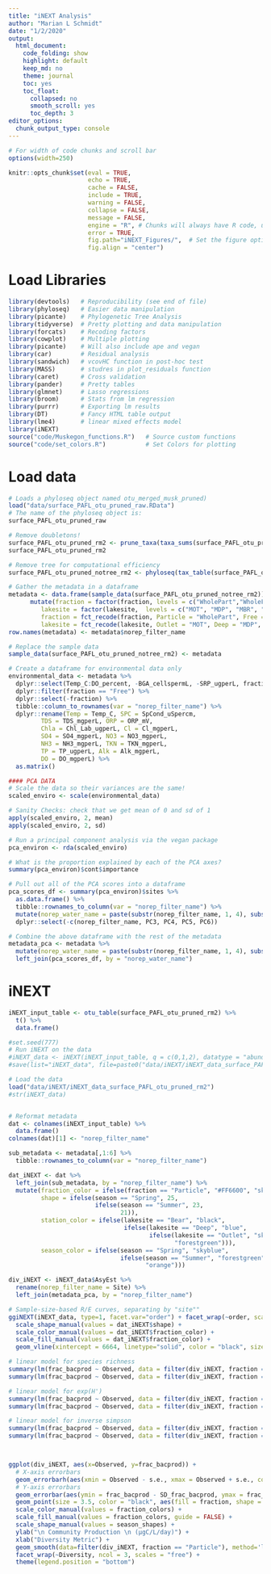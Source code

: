 ```yaml
---
title: "iNEXT Analysis"
author: "Marian L Schmidt"
date: "1/2/2020"
output:
  html_document:
    code_folding: show
    highlight: default
    keep_md: no
    theme: journal
    toc: yes
    toc_float:
      collapsed: no
      smooth_scroll: yes
      toc_depth: 3
editor_options: 
  chunk_output_type: console
---
```

<style>
pre code, pre, code {
  white-space: pre !important;
  overflow-x: scroll !important;
  word-break: keep-all !important;
  word-wrap: initial !important;
}
</style>



```r
# For width of code chunks and scroll bar 
options(width=250)

knitr::opts_chunk$set(eval = TRUE, 
                      echo = TRUE, 
                      cache = FALSE,
                      include = TRUE,
                      warning = FALSE,
                      collapse = FALSE,
                      message = FALSE,
                      engine = "R", # Chunks will always have R code, unless noted
                      error = TRUE,
                      fig.path="iNEXT_Figures/",  # Set the figure options
                      fig.align = "center") 

```

# Load Libraries
```r
library(devtools)   # Reproducibility (see end of file)
library(phyloseq)   # Easier data manipulation  
library(picante)    # Phylogenetic Tree Analysis   
library(tidyverse)  # Pretty plotting and data manipulation 
library(forcats)    # Recoding factors
library(cowplot)    # Multiple plotting
library(picante)    # Will also include ape and vegan  
library(car)        # Residual analysis 
library(sandwich)   # vcovHC function in post-hoc test 
library(MASS)       # studres in plot_residuals function    
library(caret)      # Cross validation
library(pander)     # Pretty tables      
library(glmnet)     # Lasso regressions 
library(broom)      # Stats from lm regression 
library(purrr)      # Exporting lm results  
library(DT)         # Fancy HTML table output
library(lme4)       # linear mixed effects model
library(iNEXT)
source("code/Muskegon_functions.R")   # Source custom functions  
source("code/set_colors.R")           # Set Colors for plotting
```


# Load data
```r
# Loads a phyloseq object named otu_merged_musk_pruned)
load("data/surface_PAFL_otu_pruned_raw.RData") 
# The name of the phyloseq object is: 
surface_PAFL_otu_pruned_raw 

# Remove doubletons!
surface_PAFL_otu_pruned_rm2 <- prune_taxa(taxa_sums(surface_PAFL_otu_pruned_raw) > 2, surface_PAFL_otu_pruned_raw) 
surface_PAFL_otu_pruned_rm2

# Remove tree for computational efficiency 
surface_PAFL_otu_pruned_notree_rm2 <- phyloseq(tax_table(surface_PAFL_otu_pruned_rm2), otu_table(surface_PAFL_otu_pruned_rm2), sample_data(surface_PAFL_otu_pruned_rm2)) 

# Gather the metadata in a dataframe
metadata <- data.frame(sample_data(surface_PAFL_otu_pruned_notree_rm2)) %>%
      mutate(fraction = factor(fraction, levels = c("WholePart","WholeFree")),
         lakesite = factor(lakesite,  levels = c("MOT", "MDP", "MBR", "MIN")),
         fraction = fct_recode(fraction, Particle = "WholePart", Free = "WholeFree"),
         lakesite = fct_recode(lakesite, Outlet = "MOT", Deep = "MDP", Bear = "MBR", River = "MIN"))
row.names(metadata) <- metadata$norep_filter_name

# Replace the sample data 
sample_data(surface_PAFL_otu_pruned_notree_rm2) <- metadata

# Create a dataframe for environmental data only
environmental_data <- metadata %>%
  dplyr::select(Temp_C:DO_percent, -BGA_cellspermL, -SRP_ugperL, fraction, norep_filter_name, -DO_percent) %>%
  dplyr::filter(fraction == "Free") %>%
  dplyr::select(-fraction) %>%
  tibble::column_to_rownames(var = "norep_filter_name") %>%
  dplyr::rename(Temp = Temp_C, SPC = SpCond_uSpercm,
         TDS = TDS_mgperL, ORP = ORP_mV,
         Chla = Chl_Lab_ugperL, Cl = Cl_mgperL,
         SO4 = SO4_mgperL, NO3 = NO3_mgperL,
         NH3 = NH3_mgperL, TKN = TKN_mgperL,
         TP = TP_ugperL, Alk = Alk_mgperL,
         DO = DO_mgperL) %>%
  as.matrix()

#### PCA DATA 
# Scale the data so their variances are the same!
scaled_enviro <- scale(environmental_data)

# Sanity Checks: check that we get mean of 0 and sd of 1
apply(scaled_enviro, 2, mean)
apply(scaled_enviro, 2, sd)

# Run a principal component analysis via the vegan package
pca_environ <- rda(scaled_enviro) 

# What is the proportion explained by each of the PCA axes? 
summary(pca_environ)$cont$importance

# Pull out all of the PCA scores into a dataframe
pca_scores_df <- summary(pca_environ)$sites %>%
  as.data.frame() %>%
  tibble::rownames_to_column(var = "norep_filter_name") %>%
  mutate(norep_water_name = paste(substr(norep_filter_name, 1, 4), substr(norep_filter_name, 6, 8), sep = "")) %>%
  dplyr::select(-c(norep_filter_name, PC3, PC4, PC5, PC6))

# Combine the above dataframe with the rest of the metadata
metadata_pca <- metadata %>%
  mutate(norep_water_name = paste(substr(norep_filter_name, 1, 4), substr(norep_filter_name, 6, 8), sep = "")) %>%
  left_join(pca_scores_df, by = "norep_water_name")
```

# iNEXT

```r
iNEXT_input_table <- otu_table(surface_PAFL_otu_pruned_rm2) %>%
  t() %>%
  data.frame()

#set.seed(777)
# Run iNEXT on the data 
#iNEXT_data <- iNEXT(iNEXT_input_table, q = c(0,1,2), datatype = "abundance")
#save(list="iNEXT_data", file=paste0("data/iNEXT/iNEXT_data_surface_PAFL_otu_pruned_rm2")) 

# Load the data
load("data/iNEXT/iNEXT_data_surface_PAFL_otu_pruned_rm2")
#str(iNEXT_data)


# Reformat metadata
dat <- colnames(iNEXT_input_table) %>%
  data.frame() 
colnames(dat)[1] <- "norep_filter_name"  

sub_metadata <- metadata[,1:6] %>%
  tibble::rownames_to_column(var = "norep_filter_name")

dat_iNEXT <- dat %>%
  left_join(sub_metadata, by = "norep_filter_name") %>%
  mutate(fraction_color = ifelse(fraction == "Particle", "#FF6600", "skyblue"), 
         shape = ifelse(season == "Spring", 25, 
                        ifelse(season == "Summer", 23, 
                               21)),
         station_color = ifelse(lakesite == "Bear", "black", 
                                ifelse(lakesite == "Deep", "blue",
                                       ifelse(lakesite == "Outlet", "skyblue",
                                              "forestgreen"))),
         season_color = ifelse(season == "Spring", "skyblue", 
                               ifelse(season == "Summer", "forestgreen",
                                      "orange")))

div_iNEXT <- iNEXT_data$AsyEst %>%
  rename(norep_filter_name = Site) %>%
  left_join(metadata_pca, by = "norep_filter_name")
```


```r
# Sample‐size‐based R/E curves, separating by "site""
ggiNEXT(iNEXT_data, type=1, facet.var="order") + facet_wrap(~order, scales="free") +
  scale_shape_manual(values = dat_iNEXT$shape) +
  scale_color_manual(values = dat_iNEXT$fraction_color) +
  scale_fill_manual(values = dat_iNEXT$fraction_color) + 
  geom_vline(xintercept = 6664, linetype="solid", color = "black", size=0.5) 
```


```r
# linear model for species richness
summary(lm(frac_bacprod ~ Observed, data = filter(div_iNEXT, fraction == "Particle" & Diversity == "Species richness")))
summary(lm(frac_bacprod ~ Observed, data = filter(div_iNEXT, fraction == "Free" & Diversity == "Species richness")))

# linear model for exp(H') 
summary(lm(frac_bacprod ~ Observed, data = filter(div_iNEXT, fraction == "Particle" & Diversity == "Shannon diversity")))
summary(lm(frac_bacprod ~ Observed, data = filter(div_iNEXT, fraction == "Free" & Diversity == "Shannon diversity")))

# linear model for inverse simpson 
summary(lm(frac_bacprod ~ Observed, data = filter(div_iNEXT, fraction == "Particle" & Diversity == "Simpson diversity")))
summary(lm(frac_bacprod ~ Observed, data = filter(div_iNEXT, fraction == "Free" & Diversity == "Simpson diversity")))



ggplot(div_iNEXT, aes(x=Observed, y=frac_bacprod)) + 
  # X-axis errorbars
  geom_errorbarh(aes(xmin = Observed - s.e., xmax = Observed + s.e., color = fraction), alpha = 0.7) + 
  # Y-axis errorbars
  geom_errorbar(aes(ymin = frac_bacprod - SD_frac_bacprod, ymax = frac_bacprod + SD_frac_bacprod, color = fraction)) +  
  geom_point(size = 3.5, color = "black", aes(fill = fraction, shape = season)) +
  scale_color_manual(values = fraction_colors) +
  scale_fill_manual(values = fraction_colors, guide = FALSE) +
  scale_shape_manual(values = season_shapes) +
  ylab("\n Community Production \n (μgC/L/day)") + 
  xlab("Diversity Metric") +
  geom_smooth(data=filter(div_iNEXT, fraction == "Particle"), method='lm', color = "#FF6600", fill = "#FF6600") + 
  facet_wrap(~Diversity, ncol = 3, scales = "free") + 
  theme(legend.position = "bottom") 
```




